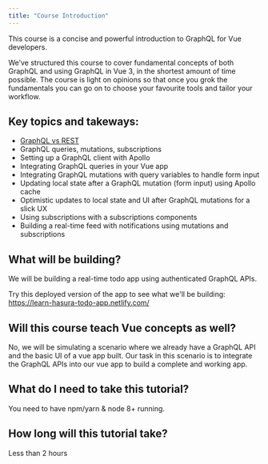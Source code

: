 ```yaml
---
title: "Course Introduction"
---
```


This course is a concise and powerful introduction to GraphQL for Vue developers.

We’ve structured this course to cover fundamental concepts of both GraphQL and using GraphQL in Vue 3, in the shortest amount of time possible. The course is light on opinions so that once you grok the fundamentals you can go on to choose your favourite tools and tailor your workflow.

## Key topics and takeways:

-   [GraphQL vs REST](https://hasura.io/learn/graphql/intro-graphql/graphql-vs-rest/)
-   GraphQL queries, mutations, subscriptions
-   Setting up a GraphQL client with Apollo
-   Integrating GraphQL queries in your Vue app
-   Integrating GraphQL mutations with query variables to handle form input
-   Updating local state after a GraphQL mutation (form input) using Apollo cache
-   Optimistic updates to local state and UI after GraphQL mutations for a slick UX
-   Using subscriptions with a subscriptions components
-   Building a real-time feed with notifications using mutations and subscriptions

## What will be building?

We will be building a real-time todo app using authenticated GraphQL APIs.

Try this deployed version of the app to see what we'll be building:
https://learn-hasura-todo-app.netlify.com/

## Will this course teach Vue concepts as well?

No, we will be simulating a scenario where we already have a
GraphQL API and the basic UI of a vue app built. Our task in this
scenario is to integrate the GraphQL APIs into our vue app to build
a complete and working app.

## What do I need to take this tutorial?

You need to have npm/yarn & node 8+ running.

## How long will this tutorial take?

Less than 2 hours
